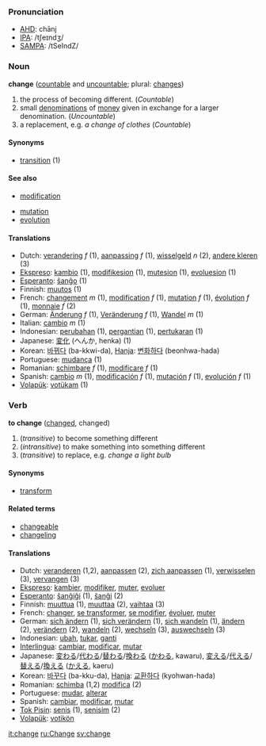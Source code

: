 ===Pronunciation===
*[[w:AHD|AHD]]: chānj
*[[w:IPA|IPA]]: /tʃeɪndʒ/
*[[w:SAMPA|SAMPA]]: /tSeIndZ/

=== Noun ===
'''change''' ([[countable]] and [[uncountable]]; plural: [[changes]])

# the process of becoming different. (''Countable'')
# small [[denomination]]s of [[money]] given in exchange for a larger denomination. (''Uncountable'')
# a replacement, e.g. ''a change of clothes'' (''Countable'')

====Synonyms====
*[[transition]] (1)

==== See also ====
*[[modification]]

*[[mutation]]
*[[evolution]]

====Translations====
*Dutch: [[verandering]] ''f'' (1), [[aanpassing]] ''f'' (1), [[wisselgeld]] ''n'' (2), [[andere kleren]] (3)
*[[Ekspreso]]: [[kambio]] (1), [[modifikesion]] (1), [[mutesion]] (1), [[evoluesion]] (1)
*[[Esperanto]]: [[ŝanĝo]] (1)
*Finnish: [[muutos]] (1)
*French: [[changement]] ''m'' (1), [[modification]] ''f'' (1), [[mutation]] ''f'' (1), [[évolution]] ''f'' (1), [[monnaie]] ''f'' (2)
*German: [[Änderung]] ''f'' (1), [[Veränderung]] ''f'' (1), [[Wandel]] ''m'' (1)
*Italian: [[cambio]] ''m'' (1)
*Indonesian: [[ubah|perubahan]] (1), [[ganti|pergantian]] (1), [[tukar|pertukaran]] (1)
*Japanese: [[変化]] (へんか, henka) (1)
*Korean: [[바뀌다]] (ba-kkwi-da), [[Hanja]]: [[변화하다]] (beonhwa-hada)
*Portuguese: [[mudança]] (1)
*Romanian: [[schimbare]] ''f'' (1), [[modificare]] ''f'' (1)
*Spanish: [[cambio]] ''m'' (1), [[modificación]] ''f'' (1), [[mutación]] ''f'' (1), [[evolución]] ''f'' (1)
*[[Volapük]]: [[votükam]] (1)

=== Verb ===
'''to change''' ([[changed]], changed)

# (''transitive'') to become something different
# (''intransitive'') to make something into something different
# (''transitive'') to replace, e.g. ''change a light bulb''

====Synonyms====
*[[transform]]

====Related terms====
*[[changeable]]
*[[changeling]]

==== Translations ====
*Dutch: [[veranderen]] (1,2), [[aanpassen]] (2), [[zich aanpassen]] (1), [[verwisselen]] (3), [[vervangen]] (3)
*[[Ekspreso]]: [[kambier]], [[modifiker]], [[muter]], [[evoluer]]
*[[Esperanto]]: [[ŝanĝiĝi]] (1), [[ŝanĝi]] (2)
*Finnish: [[muuttua]] (1), [[muuttaa]] (2), [[vaihtaa]] (3)
*French: [[changer]], [[se transformer]], [[se modifier]], [[évoluer]], [[muter]]
*German: [[sich ändern]] (1), [[sich verändern]] (1), [[sich wandeln]] (1), [[ändern]] (2), [[verändern]] (2), [[wandeln]] (2), [[wechseln]] (3), [[auswechseln]] (3)
*Indonesian: [[ubah]], [[tukar]], [[ganti]]
*[[Interlingua]]: [[cambiar]], [[modificar]], [[mutar]]
*Japanese: [[変わる]]/[[代わる]]/[[替わる]]/[[換わる]] ([[かわる]], kawaru), [[変える]]/[[代える]]/[[替える]]/[[換える]] ([[かえる]], kaeru)
*Korean: [[바꾸다]] (ba-kku-da), [[Hanja]]: [[교환하다]] (kyohwan-hada)
*Romanian: [[schimba]] (1,2) [[modifica]] (2)
*Portuguese: [[mudar]], [[alterar]]
*Spanish: [[cambiar]], [[modificar]], [[mutar]]
*[[Tok Pisin]]: [[senis]] (1), [[senisim]] (2)
*[[Volapük]]: [[votikön]]

[[it:change]]
[[ru:Change]]
[[sv:change]]